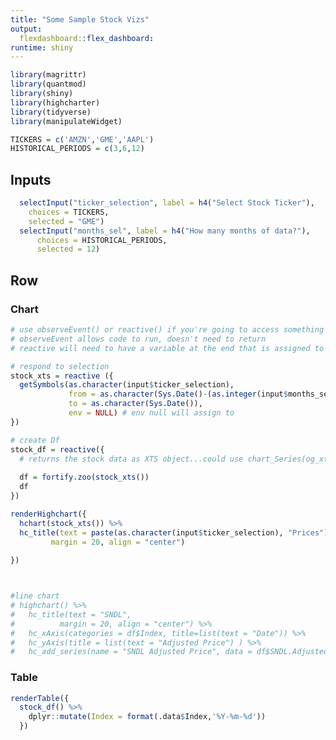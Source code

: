 ```yaml
---
title: "Some Sample Stock Vizs"
output: 
  flexdashboard::flex_dashboard:
runtime: shiny
---
```



```r
library(magrittr)
library(quantmod)
library(shiny)
library(highcharter)
library(tidyverse)
library(manipulateWidget)

TICKERS = c('AMZN','GME','AAPL')
HISTORICAL_PERIODS = c(3,6,12)

```

Inputs {.sidebar}
-----------------------------------------------------------------------

```r
  selectInput("ticker_selection", label = h4("Select Stock Ticker"), 
    choices = TICKERS, 
    selected = "GME")
  selectInput("months_sel", label = h4("How many months of data?"), 
      choices = HISTORICAL_PERIODS, 
      selected = 12)
```

Row {.tabset}
-------------------------------------

### Chart

```r

# use observeEvent() or reactive() if you're going to access something that is in a reactive context
# observeEvent allows code to run, doesn't need to return
# reactive will need to have a variable at the end that is assigned to something

# respond to selection
stock_xts = reactive ({
  getSymbols(as.character(input$ticker_selection), 
             from = as.character(Sys.Date()-(as.integer(input$months_sel)*30)),
             to = as.character(Sys.Date()),
             env = NULL) # env null will assign to 
})

# create Df
stock_df = reactive({
  # returns the stock data as XTS object...could use chart_Series(og_xts) for a plot
  
  df = fortify.zoo(stock_xts())
  df
})

renderHighchart({
  hchart(stock_xts()) %>%
  hc_title(text = paste(as.character(input$ticker_selection), "Prices"),
         margin = 20, align = "center")
  
})



#line chart
# highchart() %>%
#   hc_title(text = "SNDL",
#          margin = 20, align = "center") %>%
#   hc_xAxis(categories = df$Index, title=list(text = "Date")) %>%
#   hc_yAxis(title = list(text = "Adjusted Price") ) %>%
#   hc_add_series(name = "SNDL Adjusted Price", data = df$SNDL.Adjusted)


```



### Table
```r

renderTable({
  stock_df() %>%
    dplyr::mutate(Index = format(.data$Index,'%Y-%m-%d'))
  })
```
